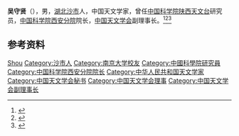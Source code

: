 '''吴守贤'''（{{bd|1934年|11月|}}），男，[[湖北|湖北]][[沙市|沙市]]人，中国天文学家，曾任[[中国科学院陕西天文台|中国科学院陕西天文台]]研究员，[[中国科学院西安分院|中国科学院西安分院]]院长，[[中国天文学会|中国天文学会]]副理事长。<ref>{{Cite book|title=中华当代文化名人大辞典|author=张品兴, 殷登祥, 陈有进等主编|publisher=中国广播电视出版社|year=1992|isbn=9787504315137|location=北京|pages=}}</ref><ref>{{Cite book|title=中国社会团体会长秘书长辞典|author=黄汉江主编|publisher=上海科学技术文献出版社|year=1999|isbn=|location=上海|pages=}}</ref><ref>{{Cite book|title=二十世纪中国名人辞典|author=蔡开松, 于信凤主编; 曾卓明, 周溯源, 赵书刚副主编|publisher=辽宁人民出版社|year=1991|isbn=|location=沈阳|pages=}}</ref>

== 参考资料 ==
{{reflist}}

{{中国人物小作品}}
{{Navboxes
| title  = 吴守贤在[[中国天文学会|中国天文学会]]的职务
| list1  =
{{中国天文学会第一届理事会}}
{{中国天文学会第三届理事会}}
{{中国天文学会第四届理事会}}
{{中国天文学会第五届理事会}}
}}

{{Authority control}}
{{DEFAULTSORT:Wu吴}}
[[Category:吴姓|Shou]]
[[Category:沙市人|Category:沙市人]]
[[Category:南京大学校友|Category:南京大学校友]]
[[Category:中國科學院研究員|Category:中國科學院研究員]]
[[Category:中国科学院西安分院院长|Category:中国科学院西安分院院长]]
[[Category:中华人民共和国天文学家|Category:中华人民共和国天文学家]]
[[Category:中国天文学会秘书|Category:中国天文学会秘书]]
[[Category:中国天文学会理事|Category:中国天文学会理事]]
[[Category:中国天文学会副理事长|Category:中国天文学会副理事长]]